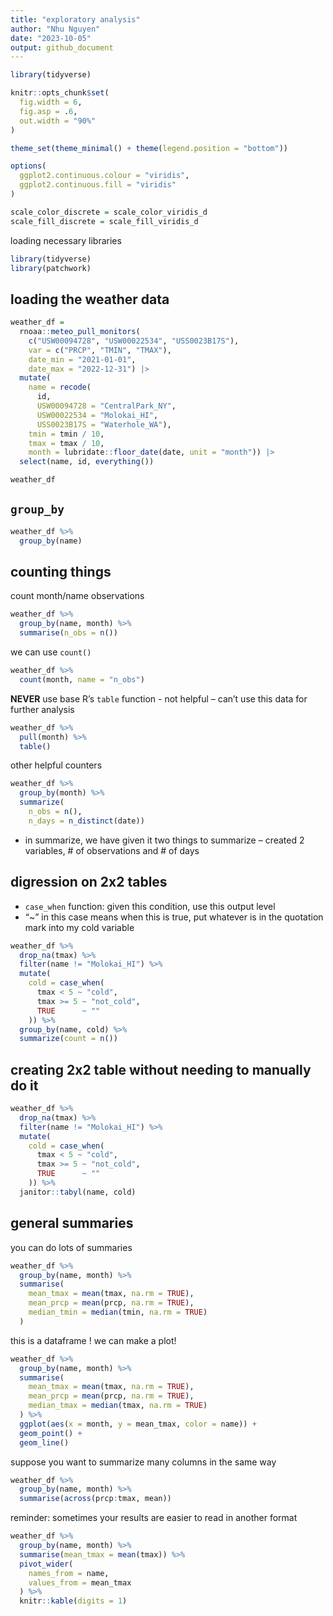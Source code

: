 ```yaml
---
title: "exploratory analysis"
author: "Nhu Nguyen"
date: "2023-10-05"
output: github_document
---
```


```r
library(tidyverse)

knitr::opts_chunk$set(
  fig.width = 6,
  fig.asp = .6, 
  out.width = "90%"
)

theme_set(theme_minimal() + theme(legend.position = "bottom"))

options(
  ggplot2.continuous.colour = "viridis", 
  ggplot2.continuous.fill = "viridis"
)

scale_color_discrete = scale_color_viridis_d
scale_fill_discrete = scale_fill_viridis_d
```

loading necessary libraries 
```r
library(tidyverse)
library(patchwork)
```

## loading the weather data

```r
weather_df = 
  rnoaa::meteo_pull_monitors(
    c("USW00094728", "USW00022534", "USS0023B17S"),
    var = c("PRCP", "TMIN", "TMAX"), 
    date_min = "2021-01-01",
    date_max = "2022-12-31") |>
  mutate(
    name = recode(
      id, 
      USW00094728 = "CentralPark_NY", 
      USW00022534 = "Molokai_HI",
      USS0023B17S = "Waterhole_WA"),
    tmin = tmin / 10,
    tmax = tmax / 10,
    month = lubridate::floor_date(date, unit = "month")) |>
  select(name, id, everything())

weather_df
```

## `group_by`

```r
weather_df %>% 
  group_by(name)
```
## counting things

count month/name observations
```r
weather_df %>% 
  group_by(name, month) %>% 
  summarise(n_obs = n())
```
we can use `count()` 

```r
weather_df %>% 
  count(month, name = "n_obs")
```

**NEVER** use base R's `table` function 
  - not helpful -- can't use this data for further analysis
```r
weather_df %>% 
  pull(month) %>% 
  table()
```
other helpful counters

```r
weather_df %>% 
  group_by(month) %>% 
  summarize(
    n_obs = n(),
    n_days = n_distinct(date))
```
- in summarize, we have given it two things to summarize -- created 2 variables, # of observations and # of days

## digression on 2x2 tables
  - `case_when` function: given this condition, use this output level 
  - "~" in this case means when this is true, put whatever is in the quotation mark into my cold variable
```r
weather_df %>% 
  drop_na(tmax) %>% 
  filter(name != "Molokai_HI") %>% 
  mutate(
    cold = case_when(
      tmax < 5 ~ "cold",
      tmax >= 5 ~ "not_cold",
      TRUE      ~ ""
    )) %>% 
  group_by(name, cold) %>% 
  summarize(count = n()) 
```
## creating 2x2 table without needing to manually do it 
```r
weather_df %>% 
  drop_na(tmax) %>% 
  filter(name != "Molokai_HI") %>% 
  mutate(
    cold = case_when(
      tmax < 5 ~ "cold",
      tmax >= 5 ~ "not_cold",
      TRUE      ~ ""
    )) %>% 
  janitor::tabyl(name, cold)
```

## general summaries 
you can do lots of summaries

```r
weather_df %>% 
  group_by(name, month) %>% 
  summarise(
    mean_tmax = mean(tmax, na.rm = TRUE), 
    mean_prcp = mean(prcp, na.rm = TRUE),
    median_tmin = median(tmin, na.rm = TRUE)
  )
```
this is a dataframe ! we can make a plot! 
```r
weather_df %>% 
  group_by(name, month) %>% 
  summarise(
    mean_tmax = mean(tmax, na.rm = TRUE), 
    mean_prcp = mean(prcp, na.rm = TRUE),
    median_tmax = median(tmax, na.rm = TRUE)
  ) %>% 
  ggplot(aes(x = month, y = mean_tmax, color = name)) + 
  geom_point() + 
  geom_line()
```
suppose you want to summarize many columns in the same way

```r
weather_df %>% 
  group_by(name, month) %>% 
  summarise(across(prcp:tmax, mean))
```
reminder: sometimes your results are easier to read in another format

```r
weather_df %>% 
  group_by(name, month) %>% 
  summarise(mean_tmax = mean(tmax)) %>% 
  pivot_wider(
    names_from = name,
    values_from = mean_tmax
  ) %>% 
  knitr::kable(digits = 1)
```



